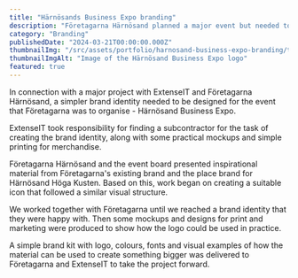 ```yaml
---
title: "Härnösands Business Expo branding"
description: "Företagarna Härnösand planned a major event but needed to establish the event's brand."
category: "Branding"
publishedDate: "2024-03-21T00:00:00.000Z"
thumbnailImg: "/src/assets/portfolio/harnosand-business-expo-branding/thumbnail.jpg"
thumbnailImgAlt: "Image of the Härnösand Business Expo logo"
featured: true
---
```



In connection with a major project with ExtenseIT and Företagarna Härnösand, a simpler brand identity needed to be designed for the event that Företagarna was to organise - Härnösand Business Expo.

ExtenseIT took responsibility for finding a subcontractor for the task of creating the brand identity, along with some practical mockups and simple printing for merchandise.

<div class="grid gap-4 select-none sm:grid-cols-3">
  <Picture
    src={Img04}
    alt="Structure of the Härnösand Business Expo logo"
    quality={80}
    formats={["avif"]}
    layout="constrained"
    fit="cover"
    position="center"
    class="h-auto w-full"
  />
  <Picture
    src={Img05}
    alt="Color scheme for Härnösand Business Expo"
    quality={80}
    formats={["avif"]}
    layout="constrained"
    fit="cover"
    position="center"
    class="h-auto w-full"
  />
  <Picture
    src={Img06}
    alt="Inspiration for Härnösand Business Expo"
    quality={80}
    formats={["avif"]}
    layout="constrained"
    fit="cover"
    position="center"
    class="h-auto w-full"
  />
</div>

Företagarna Härnösand and the event board presented inspirational material from Företagarna's existing brand and the place brand for Härnösand Höga Kusten. Based on this, work began on creating a suitable icon that followed a similar visual structure.

We worked together with Företagarna until we reached a brand identity that they were happy with. Then some mockups and designs for print and marketing were produced to show how the logo could be used in practice.

A simple brand kit with logo, colours, fonts and visual examples of how the material can be used to create something bigger was delivered to Företagarna and ExtenseIT to take the project forward.

<div class="grid gap-4 select-none sm:grid-cols-3">
  <Picture
    src={Img01}
    alt="Tote bag mockup for Härnösand Business Expo"
    quality={80}
    formats={["avif"]}
    layout="constrained"
    fit="cover"
    position="center"
    class="h-auto w-full"
  />
  <Picture
    src={Img02}
    alt="Paper mockup for Härnösand Business Expo"
    quality={80}
    formats={["avif"]}
    layout="constrained"
    fit="cover"
    position="center"
    class="h-auto w-full"
  />
  <Picture
    src={Img03}
    alt="Logo for Härnösand Business Expo"
    quality={80}
    formats={["avif"]}
    layout="constrained"
    fit="cover"
    position="center"
    class="h-auto w-full"
  />
</div>
